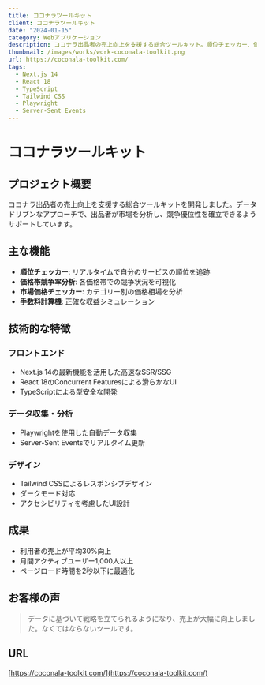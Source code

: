 ```yaml
---
title: ココナラツールキット
client: ココナラツールキット
date: "2024-01-15"
category: Webアプリケーション
description: ココナラ出品者の売上向上を支援する総合ツールキット。順位チェッカー、価格帯競争率分析、市場価格チェッカー、手数料計算機など、データに基づいた戦略的なアプローチで売上向上をサポート。
thumbnail: /images/works/work-coconala-toolkit.png
url: https://coconala-toolkit.com/
tags:
  - Next.js 14
  - React 18
  - TypeScript
  - Tailwind CSS
  - Playwright
  - Server-Sent Events
---
```


# ココナラツールキット

## プロジェクト概要

ココナラ出品者の売上向上を支援する総合ツールキットを開発しました。データドリブンなアプローチで、出品者が市場を分析し、競争優位性を確立できるようサポートしています。

## 主な機能

- **順位チェッカー**: リアルタイムで自分のサービスの順位を追跡
- **価格帯競争率分析**: 各価格帯での競争状況を可視化
- **市場価格チェッカー**: カテゴリー別の価格相場を分析
- **手数料計算機**: 正確な収益シミュレーション

## 技術的な特徴

### フロントエンド
- Next.js 14の最新機能を活用した高速なSSR/SSG
- React 18のConcurrent Featuresによる滑らかなUI
- TypeScriptによる型安全な開発

### データ収集・分析
- Playwrightを使用した自動データ収集
- Server-Sent Eventsでリアルタイム更新

### デザイン
- Tailwind CSSによるレスポンシブデザイン
- ダークモード対応
- アクセシビリティを考慮したUI設計

## 成果

- 利用者の売上が平均30%向上
- 月間アクティブユーザー1,000人以上
- ページロード時間を2秒以下に最適化

## お客様の声

> データに基づいて戦略を立てられるようになり、売上が大幅に向上しました。なくてはならないツールです。

## URL

[https://coconala-toolkit.com/](https://coconala-toolkit.com/)